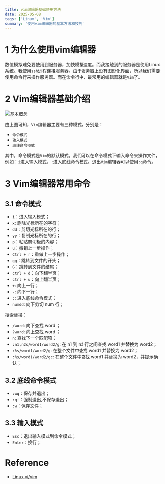 ```yaml
---
title: vim编辑器基础使用方法
date: 2025-05-08
tags: ['Linux', 'Vim']
summary: '使用vim编辑器的基本方法和技巧'
---
```


# 1 为什么使用vim编辑器

数值模拟难免要使用到服务器，加快模拟速度。而我接触到的服务器是使用Linux系统。我使用`ssh`远程连接服务器。由于服务器上没有图形化界面，所以我们需要使用命令行来操作服务器。而在命令行中，最常用的编辑器就是`Vim`了。

# 2 Vim编辑器基础介绍

![基本概念](https://imgur.com/HxUySrY.png)

由上图可知，`Vim`编辑器主要有三种模式，分别是：

- `命令模式`
- `输入模式`
- `底线命令模式`

其中，命令模式是`Vim`的默认模式。我们可以在命令模式下输入命令来操作文件，例如：`i`进入输入模式，`:`进入底线命令模式。退出`Vim`编辑器可以使用`:q`命令。

# 3 Vim编辑器常用命令

## 3.1 命令模式

- `i`：进入输入模式；
- `x`: 删除光标所在的字符；
- `dd`：剪切光标所在的行；
- `yy`：复制光标所在的行；
- `p`：粘贴剪切板的内容；
- `u`：撤销上一步操作；
- `Ctrl + r`：重做上一步操作；
- `gg`：跳转到文件的开头；
- `G`：跳转到文件的结尾；
- `ctrl + d`：向下翻半页；
- `ctrl + u`：向上翻半页；
- `+`: 向上一行；
- `-`: 向下一行；
- `:`: 进入底线命令模式；
- `numdd`: 向下剪切 num 行；

搜索替换：

- `/word`: 向下查找 word ；
- `?word`: 向上查找 word ；
- `n`: 查找下一个匹配项；
- `:n1,n2s/word1/word2/g`: 在 n1 到 n2 行之间查找 word1 并替换为 word2；
- `:%s/word1/word2/g`: 在整个文件中查找 word1 并替换为 word2；
- `:%s/word1/word2/gc`: 在整个文件中查找 word1 并替换为 word2，并提示确认；

## 3.2 底线命令模式

- `:wq`：保存并退出；
- `:q!`：强制退出,不保存退出；
- `:w`：保存文件；

## 3.3 输入模式

- `Esc`：退出输入模式到命令模式；
- `Enter`：换行；


# Reference

- [Linux vi/vim](https://www.runoob.com/linux/linux-vim.html)


